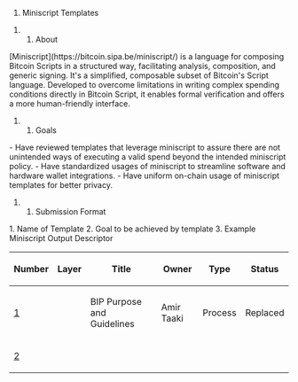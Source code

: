 # Miniscript Templates


## About

[Miniscript](https://bitcoin.sipa.be/miniscript/) is a language for composing Bitcoin Scripts in a structured way, facilitating analysis, composition, and generic signing. It's a simplified, composable subset of Bitcoin's Script language. Developed to overcome limitations in writing complex spending conditions directly in Bitcoin Script, it enables formal verification and offers a more human-friendly interface.

## Goals

- Have reviewed templates that leverage miniscript to assure there are not unintended ways of executing a valid spend beyond the intended miniscript policy.
- Have standardized usages of miniscript to streamline software and hardware wallet integrations.
- Have uniform on-chain usage of miniscript templates for better privacy.

## Submission Format

1. Name of Template
2. Goal to be achieved by template
3. Example Miniscript Output Descriptor


{| class="wikitable sortable" style="width: auto; text-align: center; font-size: smaller; table-layout: fixed;"
!Number
!Layer
!Title
!Owner
!Type
!Status
|- style="background-color: #ffcfcf"
| [[bip-0001.mediawiki|1]]
|
| BIP Purpose and Guidelines
| Amir Taaki
| Process
| Replaced
|- style="background-color: #cfffcf"
| [[bip-0002.mediawiki|2]]
|}
